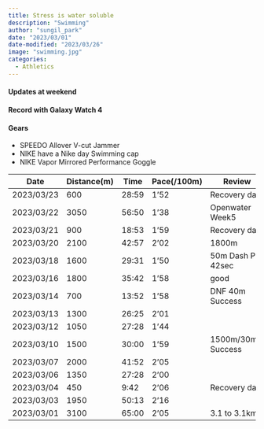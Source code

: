 ---
title: Stress is water soluble
description: "Swimming"
author: "sungil_park"
date: "2023/03/01"
date-modified: "2023/03/26"
image: "swimming.jpg"
categories:
  - Athletics
---

#### Updates at weekend

#### Record with Galaxy Watch 4

#### Gears

-   SPEEDO Allover V-cut Jammer
-   NIKE have a Nike day Swimming cap
-   NIKE Vapor Mirrored Performance Goggle

| Date       | Distance(m) | Time  | Pace(/100m) | Review              |
|------------|-------------|-------|-------------|---------------------|
| 2023/03/23 | 600         | 28:59 | 1'52        | Recovery day        |
| 2023/03/22 | 3050        | 56:50 | 1'38        | Openwater Week5     |
| 2023/03/21 | 900         | 18:53 | 1'59        | Recovery day        |
| 2023/03/20 | 2100        | 42:57 | 2'02        | 1800m               |
| 2023/03/18 | 1600        | 29:31 | 1'50        | 50m Dash PR 42sec   |
| 2023/03/16 | 1800        | 35:42 | 1'58        | good                |
| 2023/03/14 | 700         | 13:52 | 1'58        | DNF 40m Success     |
| 2023/03/13 | 1300        | 26:25 | 2'01        |                     |
| 2023/03/12 | 1050        | 27:28 | 1'44        |                     |
| 2023/03/10 | 1500        | 30:00 | 1'59        | 1500m/30min Success |
| 2023/03/07 | 2000        | 41:52 | 2'05        |                     |
| 2023/03/06 | 1350        | 27:28 | 2'00        |                     |
| 2023/03/04 | 450         | 9:42  | 2'06        | Recovery day        |
| 2023/03/03 | 1950        | 50:13 | 2'16        |                     |
| 2023/03/01 | 3100        | 65:00 | 2'05        | 3.1 to 3.1km        |
